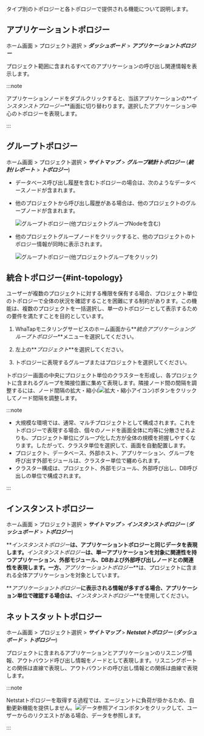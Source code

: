 タイプ別のトポロジーと各トポロジーで提供される機能について説明します。

## アプリケーショントポロジー

ホーム画面 > プロジェクト選択 > **_ダッシュボード_** > **_アプリケーショントポロジー_**

<ImgLang img='application_topology.png' desc='アプリケーショントポロジー' />

プロジェクト範囲に含まれるすべてのアプリケーションの呼び出し関連情報を表示します。 

:::note

アプリケーションノードをダブルクリックすると、当該アプリケーションの**_インスタンストプロージー_**画面に切り替わります。選択したアプリケーション中心のトポロジーを表現します。

:::

## グループトポロジー

ホーム画面 > プロジェクト選択 > **_サイトマップ_** > **_グループ統計トポロジー_** (**_統計/レポート_** > **_トポロジー_**)

- データベース呼び出し履歴を含むトポロジーの場合は、次のようなデータベースノードが含まれます。

  <ImgLang img='group_topology_1.png' desc='グループトポロジー' />

- 他のプロジェクトから呼び出し履歴がある場合は、他のプロジェクトのグループノードが含まれます。

  ![グループトポロジー(他プロジェクトグループNodeを含む)](https://img.whatap.io/media/user_guide_application/topology/group_topology_2.png)

- 他のプロジェクトグループノードをクリックすると、他のプロジェクトのトポロジー情報が同時に表示されます。

  ![グループトポロジー(他プロジェクトグループをクリック)](https://img.whatap.io/media/user_guide_application/topology/group_topology_with_other_project.png)

## 統合トポロジー{#int-topology}

ユーザーが複数のプロジェクトに対する権限を保有する場合、プロジェクト単位のトポロジーで全体の状況を確認することを困難にする制約があります。この機能は、複数のプロジェクトを一括選択し、単一のトポロジーとして表示するための要件を満たすことを目的としています。

1. WhaTapモニタリングサービスのホーム画面から**_統合アプリケーショングループトポロジー_**メニューを選択してください。

2. 左上の**_プロジェクト_**を選択してください。

   <ImgLang img='uni-topology-select-project.png' desc='プロジェクト選択' />

3. トポロジーに表現するグループまたはプロジェクトを選択してください。

トポロジー画面の中央にプロジェクト単位のクラスターを形成し、各プロジェクトに含まれるグループを隣接位置に集めて表現します。隣接ノード間の間隔を調整するには、ノード間隔の拡大・縮小(![拡大・縮小アイコン](/img/ico-topology-node-zoom.png))ボタンをクリックしてノード間隔を調整します。

:::note

- 大規模な環境では、通常、マルチプロジェクトとして構成されます。これをトポロジーで表現する場合、個々のノードを画面全体に均等に分散させるよりも、プロジェクト単位にグループ化した方が全体の規模を把握しやすくなります。したがって、クラスタ単位を選択して、画面を自動配置します。
- プロジェクト、データベース、外部ホスト、アプリケーション、グループを呼び出す外部モジュールは、クラスター単位で纏められます。
- クラスター構成は、プロジェクト、外部モジュール、外部呼び出し、DB呼び出しの単位で構成されます。

:::

## インスタンストポロジー

ホーム画面 > プロジェクト選択 > **_サイトマップ_** > **_インスタンストポロジー_** (**_ダッシュボード_** > **_トポロジー_**)

**_インスタンストポロジー_**は、アプリケーショントポロジーと同じデータを表現します。**_インスタンストポロジー_**は、単一アプリケーションを対象に関連性を持つアプリケーション、外部モジュール、DBおよび外部呼び出しノードとの関連性を表現します。一方、**_アプリケーショントポロジー_**は、プロジェクトに含まれる全体アプリケーションを対象としています。

**_アプリケーショントポロジー_**に表示される情報が多すぎる場合、アプリケーション単位で確認する場合は、**_インスタンストポロジー_**を使用してください。

<ImgLang img='instance_topology.png' desc='インスタンストポロジー' />

## ネットスタットトポロジー

ホーム画面 > プロジェクト選択 > **_サイトマップ_** > **_Netstatトポロジー_** (**_ダッシュボード_** > **_トポロジー_**)

プロジェクトに含まれるアプリケーションとアプリケーションのリスニング情報、アウトバウンド呼び出し情報をノードとして表現します。リスニングポートとの関係は直線で表現し、アウトバウンドの呼び出し情報との関係は曲線で表現します。

<ImgLang img='netstat-topology.png' desc='Netstat トポロジ' />

:::note

Netstatトポロジーを取得する過程では、エージェントに負荷が掛かるため、自動更新機能を提供しません。![データ参照アイコン](/img/ico-btn-search.png)ボタンをクリックして、ユーザーからのリクエストがある場合、データを参照します。

:::
